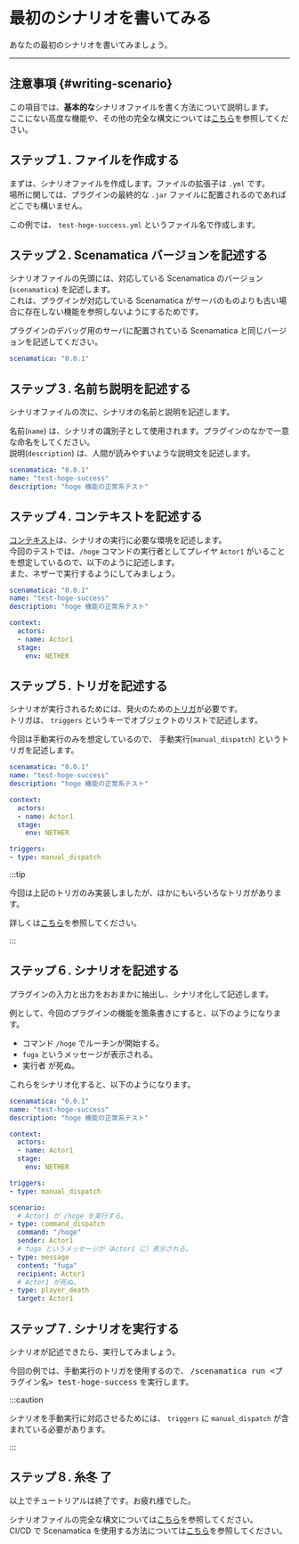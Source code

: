 # 最初のシナリオを書いてみる

あなたの最初のシナリオを書いてみましょう。

---

## 注意事項 {#writing-scenario}

この項目では、**基本的な**シナリオファイルを書く方法について説明します。  
ここにない高度な機能や、その他の完全な構文については[こちら](/docs/use/scenario/file-syntax)を参照してください。

## ステップ１. ファイルを作成する

まずは、シナリオファイルを作成します。ファイルの拡張子は `.yml` です。  
場所に関しては、プラグインの最終的な `.jar` ファイルに配置されるのであればどこでも構いません。

この例では、 `test-hoge-success.yml` というファイル名で作成します。

## ステップ２. Scenamatica バージョンを記述する

シナリオファイルの先頭には、対応している Scenamatica のバージョン(`scenamatica`) を記述します。  
これは、プラグインが対応している Scenamatica がサーバのものよりも古い場合に存在しない機能を参照しないようにするためです。

プラグインのデバッグ用のサーバに配置されている Scenamatica と同じバージョンを記述してください。

```yml {1}
scenamatica: "0.0.1"
```

## ステップ３. 名前ち説明を記述する

シナリオファイルの次に、シナリオの名前と説明を記述します。

名前(`name`) は、シナリオの識別子として使用されます。プラグインのなかで一意な命名をしてください。  
説明(`description`) は、人間が読みやすいような説明文を記述します。

```yaml {2-3}
scenamatica: "0.0.1"
name: "test-hoge-success"
description: "hoge 機能の正常系テスト"
```

## ステップ４. コンテキストを記述する

[コンテキスト](/docs/use/scenario/elements#context)は、シナリオの実行に必要な環境を記述します。  
今回のテストでは、`/hoge` コマンドの実行者としてプレイヤ `Actor1` がいることを想定しているので、以下のように記述します。  
また、ネザーで実行するようにしてみましょう。

```yaml {5-}
scenamatica: "0.0.1"
name: "test-hoge-success"
description: "hoge 機能の正常系テスト"

context:
  actors:
  - name: Actor1
  stage:
    env: NETHER
```

## ステップ５. トリガを記述する

シナリオが実行されるためには、発火のための[トリガ](/docs/use/scenario/elements#trigger)が必要です。  
トリガは、 `triggers` というキーでオブジェクトのリストで記述します。

今回は手動実行のみを想定しているので、 手動実行(`manual_dispatch`) というトリガを記述します。

```yaml {11-12}
scenamatica: "0.0.1"
name: "test-hoge-success"
description: "hoge 機能の正常系テスト"

context:
  actors:
  - name: Actor1
  stage:
    env: NETHER

triggers:
- type: manual_dispatch
```

:::tip

今回は上記のトリガのみ実装しましたが、ほかにもいろいろなトリガがあります。

詳しくは[こちら](/docs/use/scenario/elements#trigger)を参照してください。

:::

## ステップ６. シナリオを記述する

プラグインの入力と出力をおおまかに抽出し、シナリオ化して記述します。

例として、今回のプラグインの機能を箇条書きにすると、以下のようになります。

+ コマンド `/hoge` でルーチンが開始する。
+ `fuga` というメッセージが表示される。
+ 実行者 が死ぬ。

これらをシナリオ化すると、以下のようになります。

```yaml {14-100}
scenamatica: "0.0.1"
name: "test-hoge-success"
description: "hoge 機能の正常系テスト"

context:
  actors:
  - name: Actor1
  stage:
    env: NETHER

triggers:
- type: manual_dispatch

scenario:
  # Actor1 が /hoge を実行する。
- type: command_dispatch
  command: "/hoge"
  sender: Actor1
  # fuga というメッセージが（Actor1 に）表示される。
- type: message
  content: "fuga"
  recipient: Actor1
  # Actor1 が死ぬ。
- type: player_death
  target: Actor1
```

## ステップ７. シナリオを実行する

シナリオが記述できたら、実行してみましょう。

今回の例では、手動実行のトリガを使用するので、 <kbd>/scenamatica run <プラグイン名> test-hoge-success</kbd> を実行します。

:::caution

シナリオを手動実行に対応させるためには、 `triggers` に `manual_dispatch` が含まれている必要があります。

:::

## ステップ８. 糸冬 了
  
以上でチュートリアルは終了です。お疲れ様でした。

シナリオファイルの完全な構文については[こちら](/docs/use/scenario/file-syntax)を参照してください。  
CI/CD で Scenamatica を使用する方法については[こちら](/docs/use/integration/ci-cd)を参照してください。
